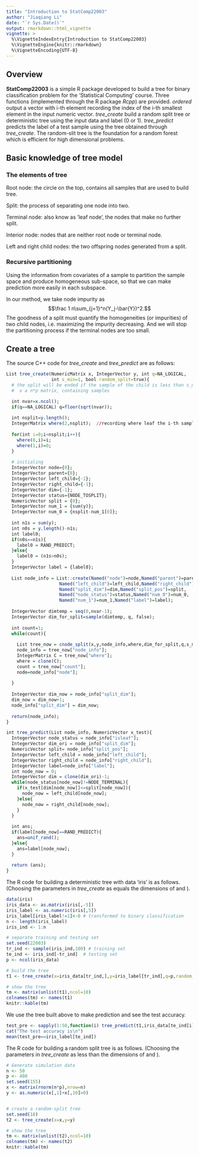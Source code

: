 ```yaml
---
title: "Introduction to StatComp22003"
author: "Jiaqiang Li"
date: "`r Sys.Date()`"
output: rmarkdown::html_vignette
vignette: >
  %\VignetteIndexEntry{Introduction to StatComp22003}
  %\VignetteEngine{knitr::rmarkdown}
  %\VignetteEncoding{UTF-8}
---
```


## Overview

__StatComp22003__ is a simple R package developed to build a tree for binary classification problem for the 'Statistical Computing' course. Three functions (implemented through the R package _Rcpp_) are provided. _ordered_ output a vector with i-th element recording the index of the i-th smallest element in the input numeric vector. _tree_create_ build a random split tree or deterministic tree using the input data and label (0 or 1). _tree_predict_ predicts the label of a test sample using the tree obtained through _tree_create_. The random-slit tree is the foundation for a random forest which is efficient for high dimensional problems. 


## Basic knowledge of tree model

### The elements of tree

Root node: the circle on the top, contains all samples that are used
to build tree.

Split: the process of separating one node into two.

Terminal node: also know as ’leaf node’, the nodes that make no
further split.

Interior node: nodes that are neither root node or terminal node.

Left and right child nodes: the two offspring nodes generated
from a split.

### Recursive partitioning

Using the information from covariates of a sample to partition the sample
space and produce homogeneous sub-space, so that we can make
prediction more easily in each subspace. 

In our method, we take node impurity as
$$\frac 1 n\sum_{j=1}^n(Y_j-\bar{Y})^2.$$ The goodness of a split must quantify the homogeneities (or impurities) of two child nodes, i.e. maximizing the impurity decreasing.
And we will stop the partitioning process if the terminal nodes are too small.

## Create a tree

The source C++ code for _tree_create_  and _tree_predict_ are as follows:

```r
List tree_create(NumericMatrix x, IntegerVector y, int q=NA_LOGICAL, 
                 int s_min=1, bool random_split=true){
  # the split will be ended if the sample of the child is less than s_min
  #  x a n*p matrix, containing samples

  int nvar=x.ncol();
  if(q==NA_LOGICAL) q=floor(sqrt(nvar)); 
  
  int nsplit=y.length();
  IntegerMatrix where(2,nsplit);  //recording where leaf the i-th sample lie in
 
  for(int i=0;i<nsplit;i++){
    where(0,i)=i;
    where(1,i)=0;
  }
  
  # initialing
  IntegerVector node={0};
  IntegerVector parent={0};
  IntegerVector left_child={-1};
  IntegerVector right_child={-1};
  IntegerVector dim={-1};
  IntegerVector status={NODE_TOSPLIT};
  NumericVector split = {0};
  IntegerVector num_1 = {sum(y)};
  IntegerVector num_0 = {nsplit-num_1[0]};
  
  int n1s = sum(y);
  int n0s = y.length()-n1s;
  int label0;
  if(n0s==n1s){
    label0 = RAND_PREDICT;
  }else{
    label0 = (n1s>n0s);
  }
  IntegerVector label = {label0};
  
  List node_info = List::create(Named("node")=node,Named("parent")=parent,
                    Named("left_child")=left_child,Named("right_child")=right_child,
                    Named("split_dim")=dim,Named("split_pos")=split,
                    Named("node_status")=status,Named("num_0")=num_0,
                    Named("num_1")=num_1,Named("label")=label);
 
  IntegerVector dimtemp = seq(0,nvar-1);
  IntegerVector dim_for_split=sample(dimtemp, q, false);
  
  int count=1;
  while(count){
    
    List tree_now = cnode_split(x,y,node_info,where,dim_for_split,q,s_min,random_split);
    node_info = tree_now["node_info"];
    IntegerMatrix C = tree_now["where"];
    where = clone(C);
    count = tree_now["count"];
    node=node_info["node"];
    
  }
 
  IntegerVector dim_now = node_info["split_dim"];
  dim_now = dim_now+1;
  node_info["split_dim"] = dim_now;
  
  return(node_info);
}
```

```r
int tree_predict(List node_info, NumericVector x_test){
  IntegerVector node_status = node_info["isleaf"];
  IntegerVector dim_ori = node_info["split_dim"];
  NumericVector split= node_info["split_pos"];
  IntegerVector left_child = node_info["left_child"];
  IntegerVector right_child = node_info["right_child"];
  IntegerVector label=node_info["label"];
  int node_now = 0;
  IntegerVector dim = clone(dim_ori)-1;
  while(node_status[node_now]!=NODE_TERMINAL){
    if(x_test[dim[node_now]]<=split[node_now]){
      node_now = left_child[node_now];
    }else{
      node_now = right_child[node_now];
    }
  }
  
  int ans;
  if(label[node_now]==RAND_PREDICT){
    ans=unif_rand();
  }else{
    ans=label[node_now];
  }
  
  return (ans);
}

```

The R code for building a deterministic tree with data 'iris' is as follows. (Choosing the parameters in _tree_create_ as \code{q} equals the dimensions of \code{x} and \code{random_split=F}). 

```r
data(iris)
iris_data <- as.matrix(iris[,-5])
iris_label <- as.numeric(iris[,5])
iris_label[iris_label!=1]<-0 # transformed to binary classification
n <- length(iris_label)
iris_ind <- 1:n

# separate training and testing set
set.seed(22003)
tr_ind <- sample(iris_ind,100) # training set
te_ind <- iris_ind[-tr_ind]  # testing set
p <- ncol(iris_data)

# build the tree
t1 <- tree_create(x=iris_data[tr_ind,],y=iris_label[tr_ind],q=p,random_split=F)

# show the tree
tm <- matrix(unlist(t1),ncol=10)
colnames(tm) <- names(t1)
knitr::kable(tm)
```

We use the tree built above to make prediction and see the test accuracy.

```r
test_pre <- sapply(1:50,function(i) tree_predict(t1,iris_data[te_ind[i],]))
cat("The test accuracy is\n")
mean(test_pre==iris_label[te_ind])
```

The R code for building a random split tree is as follows. (Choosing the parameters in _tree_create_ as \code{q} less than the dimensions of \code{x} and \code{random_split=T}). 

```r
# Generate simulation data
n <- 50
p <- 400
set.seed(155)
x <- matrix(rnorm(n*p),nrow=n)
y <- as.numeric(x[,1]+x[,10]>0)


# create a random-split tree
set.seed(18)
t2 <- tree_create(x=x,y=y)

# show the tree
tm <- matrix(unlist(t2),ncol=10)
colnames(tm) <- names(t2)
knitr::kable(tm)
```



